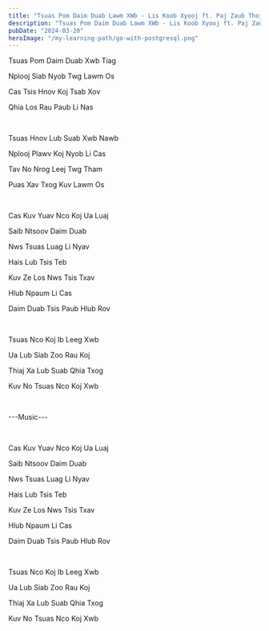 ```yaml
---
title: "Tsuas Pom Daim Duab Lawm XWb - Lis Koob Xyooj ft. Paj Zaub Thoj"
description: "Tsuas Pom Daim Duab Lawm XWb - Lis Koob Xyooj ft. Paj Zaub Thoj"
pubDate: "2024-03-20"
heroImage: "/my-learning-path/go-with-postgresql.png"
---
```


Tsuas Pom Daim Duab Xwb Tiag

Nplooj Siab Nyob Twg Lawm Os

Cas Tsis Hnov Koj Tsab Xov

Qhia Los Rau Paub Li Nas

<br />

Tsuas Hnov Lub Suab Xwb Nawb

Nplooj Plawv Koj Nyob Li Cas

Tav No Nrog Leej Twg Tham

Puas Xav Txog Kuv Lawm Os

<br />

Cas Kuv Yuav Nco Koj Ua Luaj

Saib Ntsoov Daim Duab

Nws Tsuas Luag Li Nyav

Hais Lub Tsis Teb

Kuv Ze Los Nws Tsis Txav

Hlub Npaum Li Cas

Daim Duab Tsis Paub Hlub Rov

<br />

Tsuas Nco Koj Ib Leeg Xwb

Ua Lub Siab Zoo Rau Koj

Thiaj Xa Lub Suab Qhia Txog

Kuv No Tsuas Nco Koj Xwb

<br />

---Music---

<br />

Cas Kuv Yuav Nco Koj Ua Luaj

Saib Ntsoov Daim Duab

Nws Tsuas Luag Li Nyav

Hais Lub Tsis Teb

Kuv Ze Los Nws Tsis Txav

Hlub Npaum Li Cas

Daim Duab Tsis Paub Hlub Rov

<br />

Tsuas Nco Koj Ib Leeg Xwb

Ua Lub Siab Zoo Rau Koj

Thiaj Xa Lub Suab Qhia Txog

Kuv No Tsuas Nco Koj Xwb
